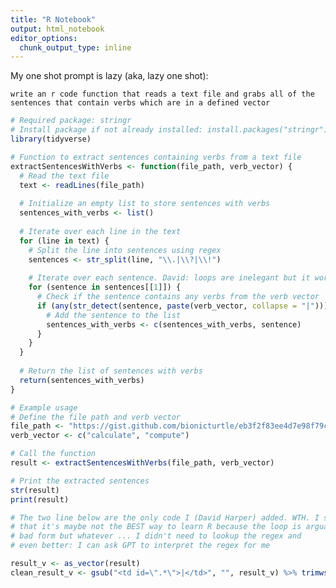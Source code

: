 ```yaml
---
title: "R Notebook"
output: html_notebook
editor_options: 
  chunk_output_type: inline
---
```


My one shot prompt is lazy (aka, lazy one shot):

`write an r code function that reads a text file and grabs all of the sentences that contain verbs which are in a defined vector`

```r
# Required package: stringr
# Install package if not already installed: install.packages("stringr")
library(tidyverse)

# Function to extract sentences containing verbs from a text file
extractSentencesWithVerbs <- function(file_path, verb_vector) {
  # Read the text file
  text <- readLines(file_path)
  
  # Initialize an empty list to store sentences with verbs
  sentences_with_verbs <- list()
  
  # Iterate over each line in the text
  for (line in text) {
    # Split the line into sentences using regex
    sentences <- str_split(line, "\\.|\\?|\\!")
    
    # Iterate over each sentence. David: loops are inelegant but it works
    for (sentence in sentences[[1]]) {
      # Check if the sentence contains any verbs from the verb vector
      if (any(str_detect(sentence, paste(verb_vector, collapse = "|")))) {
        # Add the sentence to the list
        sentences_with_verbs <- c(sentences_with_verbs, sentence)
      }
    }
  }
  
  # Return the list of sentences with verbs
  return(sentences_with_verbs)
}

# Example usage
# Define the file path and verb vector
file_path <- "https://gist.github.com/bionicturtle/eb3f2f83ee4d7e98f79ca02e4c50eb8d"
verb_vector <- c("calculate", "compute")

# Call the function
result <- extractSentencesWithVerbs(file_path, verb_vector)

# Print the extracted sentences
str(result)
print(result)

# The two line below are the only code I (David Harper) added. WTH. I should note
# that it's maybe not the BEST way to learn R because the loop is arguably
# bad form but whatever ... I didn't need to lookup the regex and
# even better: I can ask GPT to interpret the regex for me

result_v <- as_vector(result)
clean_result_v <- gsub("<td id=\".*\">|</td>", "", result_v) %>% trimws("left")

```
